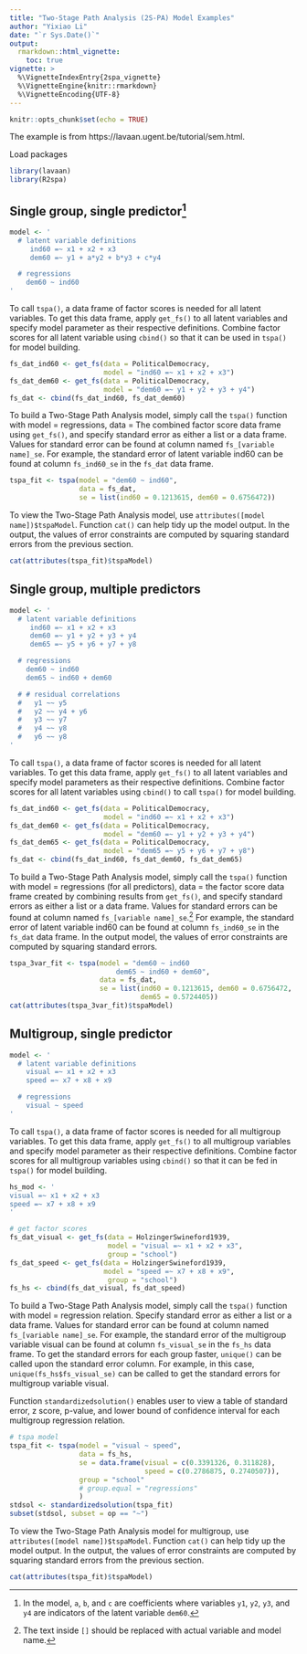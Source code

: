 ```yaml
---
title: "Two-Stage Path Analysis (2S-PA) Model Examples"
author: "Yixiao Li"
date: "`r Sys.Date()`"
output: 
  rmarkdown::html_vignette:
    toc: true
vignette: >
  %\VignetteIndexEntry{2spa_vignette}
  %\VignetteEngine{knitr::rmarkdown}
  %\VignetteEncoding{UTF-8}
---
```


```r
knitr::opts_chunk$set(echo = TRUE)
```

The example is from https://lavaan.ugent.be/tutorial/sem.html. 

Load packages

```r
library(lavaan)
library(R2spa)
```


## Single group, single predictor^[In the model, `a`, `b`, and `c` are coefficients where variables `y1`, `y2`, `y3`, and `y4` are indicators of the latent variable `dem60`.]

```r
model <- ' 
  # latent variable definitions
     ind60 =~ x1 + x2 + x3
     dem60 =~ y1 + a*y2 + b*y3 + c*y4

  # regressions
    dem60 ~ ind60
'
```

To call `tspa()`, a data frame of factor scores is needed for all latent variables. To get this data frame, apply `get_fs()` to all latent variables and specify model parameter as their respective definitions. Combine factor scores for all latent variable using `cbind()` so that it can be used in `tspa()` for model building.

```r
fs_dat_ind60 <- get_fs(data = PoliticalDemocracy, 
                       model = "ind60 =~ x1 + x2 + x3")
fs_dat_dem60 <- get_fs(data = PoliticalDemocracy, 
                       model = "dem60 =~ y1 + y2 + y3 + y4")
fs_dat <- cbind(fs_dat_ind60, fs_dat_dem60)
```

To build a Two-Stage Path Analysis model, simply call the `tspa()` function with model = regressions, data = The combined factor score data frame using `get_fs()`, and specify standard error as either a list or a data frame. Values for standard error can be found at column named `fs_[variable name]_se`. For example, the standard error of latent variable ind60 can be found at column `fs_ind60_se` in the `fs_dat` data frame.

```r
tspa_fit <- tspa(model = "dem60 ~ ind60", 
                 data = fs_dat, 
                 se = list(ind60 = 0.1213615, dem60 = 0.6756472))
```

To view the Two-Stage Path Analysis model, use `attributes([model name])$tspaModel`. Function `cat()` can help tidy up the model output. In the output, the values of error constraints are computed by squaring standard errors from the previous section.

```r
cat(attributes(tspa_fit)$tspaModel)
```

## Single group, multiple predictors

```r
model <- ' 
  # latent variable definitions
     ind60 =~ x1 + x2 + x3
     dem60 =~ y1 + y2 + y3 + y4
     dem65 =~ y5 + y6 + y7 + y8

  # regressions
    dem60 ~ ind60
    dem65 ~ ind60 + dem60

  # # residual correlations
  #   y1 ~~ y5
  #   y2 ~~ y4 + y6
  #   y3 ~~ y7
  #   y4 ~~ y8
  #   y6 ~~ y8
'
```

To call `tspa()`, a data frame of factor scores is needed for all latent variables. To get this data frame, apply `get_fs()` to all latent variables and specify model parameters as their respective definitions. Combine factor scores for all latent variables using `cbind()` to call `tspa()` for model building.

```r
fs_dat_ind60 <- get_fs(data = PoliticalDemocracy, 
                       model = "ind60 =~ x1 + x2 + x3")
fs_dat_dem60 <- get_fs(data = PoliticalDemocracy, 
                       model = "dem60 =~ y1 + y2 + y3 + y4")
fs_dat_dem65 <- get_fs(data = PoliticalDemocracy, 
                       model = "dem65 =~ y5 + y6 + y7 + y8")
fs_dat <- cbind(fs_dat_ind60, fs_dat_dem60, fs_dat_dem65)
```

To build a Two-Stage Path Analysis model, simply call the `tspa()` function with model = regressions (for all predictors), data = the factor score data frame created by combining results from `get_fs()`, and specify standard errors as either a list or a data frame. Values for standard errors can be found at column named `fs_[variable name]_se`.^[The text inside `[]` should be replaced with actual variable and model name.] For example, the standard error of latent variable ind60 can be found at column `fs_ind60_se` in the `fs_dat` data frame. In the output model, the values of error constraints are computed by squaring standard errors.

```r
tspa_3var_fit <- tspa(model = "dem60 ~ ind60
                          dem65 ~ ind60 + dem60", 
                      data = fs_dat, 
                      se = list(ind60 = 0.1213615, dem60 = 0.6756472, 
                                dem65 = 0.5724405))
cat(attributes(tspa_3var_fit)$tspaModel)
```

## Multigroup, single predictor

```r
model <- ' 
  # latent variable definitions
    visual =~ x1 + x2 + x3
    speed =~ x7 + x8 + x9

  # regressions
    visual ~ speed
'
```

To call `tspa()`, a data frame of factor scores is needed for all multigroup variables. To get this data frame, apply `get_fs()` to all multigroup variables and specify model parameter as their respective definitions. Combine factor scores for all multigroup variables using `cbind()` so that it can be fed in `tspa()` for model building.

```r
hs_mod <- '
visual =~ x1 + x2 + x3
speed =~ x7 + x8 + x9
'

# get factor scores
fs_dat_visual <- get_fs(data = HolzingerSwineford1939, 
                        model = "visual =~ x1 + x2 + x3", 
                        group = "school")
fs_dat_speed <- get_fs(data = HolzingerSwineford1939, 
                       model = "speed =~ x7 + x8 + x9", 
                        group = "school")
fs_hs <- cbind(fs_dat_visual, fs_dat_speed)
```

To build a Two-Stage Path Analysis model, simply call the `tspa()` function with model = regression relation. Specify standard error as either a list or a data frame. Values for standard error can be found at column named `fs_[variable name]_se`. For example, the standard error of the multigroup variable visual can be found at column `fs_visual_se` in the `fs_hs` data frame. To get the standard errors for each group faster, `unique()` can be called upon the standard error column. For example, in this case, `unique(fs_hs$fs_visual_se)` can be called to get the standard errors for multigroup variable visual.

Function `standardizedsolution()` enables user to view a table of standard error, z score, p-value, and lower bound of confidence interval for each multigroup regression relation.

```r
# tspa model
tspa_fit <- tspa(model = "visual ~ speed",
                 data = fs_hs,
                 se = data.frame(visual = c(0.3391326, 0.311828),
                                 speed = c(0.2786875, 0.2740507)),
                 group = "school"
                 # group.equal = "regressions"
                 )
stdsol <- standardizedsolution(tspa_fit)
subset(stdsol, subset = op == "~")
```

To view the Two-Stage Path Analysis model for multigroup, use `attributes([model name])$tspaModel`. Function `cat()` can help tidy up the model output. In the output, the values of error constraints are computed by squaring standard errors from the previous section.

```r
cat(attributes(tspa_fit)$tspaModel)
```
